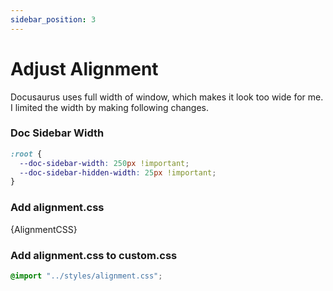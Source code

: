 ```yaml
---
sidebar_position: 3
---
```



# Adjust Alignment

Docusaurus uses full width of window, which makes it look too wide for me. I limited the width by making following changes.

### Doc Sidebar Width

```css title="src/css/custom.css"
:root {
  --doc-sidebar-width: 250px !important;
  --doc-sidebar-hidden-width: 25px !important;
}
```

### Add alignment.css

<CodeBlock title="src/styles/alignment.css" language="css">
  {AlignmentCSS}
</CodeBlock>

### Add alignment.css to custom.css

```css title="src/css/custom.css"
@import "../styles/alignment.css";
```
